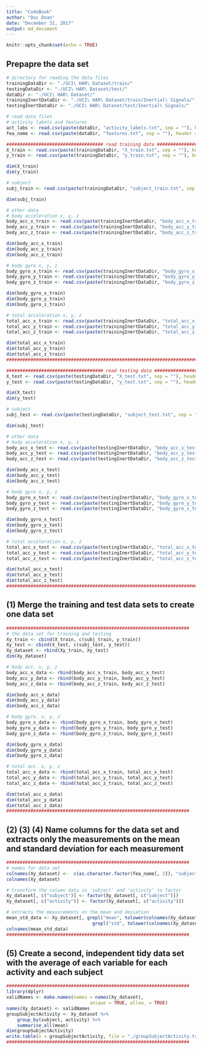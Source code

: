 ```yaml
---
title: "CodeBook"
author: "Duc Doan"
date: "December 31, 2017"
output: md_document
---
```


```r
knitr::opts_chunk$set(echo = TRUE)
```

## Prepapre the data set
```r
# directory for reading the data files
trainingDataDir <- "./UCI\ HAR\ Dataset/train/"
testingDataDir <- "./UCI\ HAR\ Dataset/test/"
dataDir <- "./UCI\ HAR\ Dataset/"
trainingInertDataDir <- "./UCI\ HAR\ Dataset/train/Inertial\ Signals/"
testingInertDataDir <- "./UCI\ HAR\ Dataset/test/Inertial\ Signals/"

# read data files
# activity labels and features
act_labs <- read.csv(paste(dataDir, "activity_labels.txt", sep = ""), header = FALSE, sep = "")
fea_name <- read.csv(paste(dataDir, "features.txt", sep = ""), header = FALSE, sep = "") 

#################################### read training data ######################################
X_train <- read.csv(paste(trainingDataDir, "X_train.txt", sep = ""), header = FALSE, sep = "")
y_train <- read.csv(paste(trainingDataDir, "y_train.txt", sep = ""), header = FALSE, sep = "")

dim(X_train)
dim(y_train)

# subject
subj_train <- read.csv(paste(trainingDataDir, "subject_train.txt", sep = ""), header = FALSE, sep = "")

dim(subj_train)

# other data
# body acceleration x, y, z
body_acc_x_train <- read.csv(paste(trainingInertDataDir, "body_acc_x_train.txt", sep = ""), header = FALSE, sep = "")
body_acc_y_train <- read.csv(paste(trainingInertDataDir, "body_acc_y_train.txt", sep = ""), header = FALSE, sep = "")
body_acc_z_train <- read.csv(paste(trainingInertDataDir, "body_acc_z_train.txt", sep = ""), header = FALSE, sep = "")

dim(body_acc_x_train)
dim(body_acc_y_train)
dim(body_acc_z_train)

# body gyro x, y, z
body_gyro_x_train <- read.csv(paste(trainingInertDataDir, "body_gyro_x_train.txt", sep = ""), header = FALSE, sep = "")
body_gyro_y_train <- read.csv(paste(trainingInertDataDir, "body_gyro_y_train.txt", sep = ""), header = FALSE, sep = "")
body_gyro_z_train <- read.csv(paste(trainingInertDataDir, "body_gyro_z_train.txt", sep = ""), header = FALSE, sep = "")

dim(body_gyro_x_train)
dim(body_gyro_y_train)
dim(body_gyro_z_train)

# total acceleration x, y, z
total_acc_x_train <- read.csv(paste(trainingInertDataDir, "total_acc_x_train.txt", sep = ""), header = FALSE, sep = "")
total_acc_y_train <- read.csv(paste(trainingInertDataDir, "total_acc_y_train.txt", sep = ""), header = FALSE, sep = "")
total_acc_z_train <- read.csv(paste(trainingInertDataDir, "total_acc_z_train.txt", sep = ""), header = FALSE, sep = "")

dim(total_acc_x_train)
dim(total_acc_y_train)
dim(total_acc_z_train)
#############################################################################################

#################################### read testing data ######################################
X_test <- read.csv(paste(testingDataDir, "X_test.txt", sep = ""), header = FALSE, sep = "")
y_test <- read.csv(paste(testingDataDir, "y_test.txt", sep = ""), header = FALSE, sep = "")

dim(X_test)
dim(y_test)

# subject
subj_test <- read.csv(paste(testingDataDir, "subject_test.txt", sep = ""), header = FALSE, sep = "")

dim(subj_test)

# other data
# body acceleration x, y, z
body_acc_x_test <- read.csv(paste(testingInertDataDir, "body_acc_x_test.txt", sep = ""), header = FALSE, sep = "")
body_acc_y_test <- read.csv(paste(testingInertDataDir, "body_acc_y_test.txt", sep = ""), header = FALSE, sep = "")
body_acc_z_test <- read.csv(paste(testingInertDataDir, "body_acc_z_test.txt", sep = ""), header = FALSE, sep = "")

dim(body_acc_x_test)
dim(body_acc_y_test)
dim(body_acc_z_test)

# body gyro x, y, z
body_gyro_x_test <- read.csv(paste(testingInertDataDir, "body_gyro_x_test.txt", sep = ""), header = FALSE, sep = "")
body_gyro_y_test <- read.csv(paste(testingInertDataDir, "body_gyro_y_test.txt", sep = ""), header = FALSE, sep = "")
body_gyro_z_test <- read.csv(paste(testingInertDataDir, "body_gyro_z_test.txt", sep = ""), header = FALSE, sep = "")

dim(body_gyro_x_test)
dim(body_gyro_y_test)
dim(body_gyro_z_test)

# total acceleration x, y, z
total_acc_x_test <- read.csv(paste(testingInertDataDir, "total_acc_x_test.txt", sep = ""), header = FALSE, sep = "")
total_acc_y_test <- read.csv(paste(testingInertDataDir, "total_acc_y_test.txt", sep = ""), header = FALSE, sep = "")
total_acc_z_test <- read.csv(paste(testingInertDataDir, "total_acc_z_test.txt", sep = ""), header = FALSE, sep = "")

dim(total_acc_x_test)
dim(total_acc_y_test)
dim(total_acc_z_test)
############################################################################################
```

## (1) Merge the training and test data sets to create one data set
```r
####################################################################
# the data set for training and testing
Xy_train <- cbind(X_train, c(subj_train, y_train))
Xy_test <- cbind(X_test, c(subj_test, y_test))
Xy_dataset <- rbind(Xy_train, Xy_test)
dim(Xy_dataset)

# body acc. x, y, z
body_acc_x_data <- rbind(body_acc_x_train, body_acc_x_test)
body_acc_y_data <- rbind(body_acc_y_train, body_acc_y_test)
body_acc_z_data <- rbind(body_acc_z_train, body_acc_z_test)

dim(body_acc_x_data)
dim(body_acc_y_data)
dim(body_acc_z_data)

# body gyro. x, y, z
body_gyro_x_data <- rbind(body_gyro_x_train, body_gyro_x_test)
body_gyro_y_data <- rbind(body_gyro_y_train, body_gyro_y_test)
body_gyro_z_data <- rbind(body_gyro_z_train, body_gyro_z_test)

dim(body_gyro_x_data)
dim(body_gyro_y_data)
dim(body_gyro_z_data)

# total acc. x, y, z
total_acc_x_data <- rbind(total_acc_x_train, total_acc_x_test)
total_acc_y_data <- rbind(total_acc_y_train, total_acc_y_test)
total_acc_z_data <- rbind(total_acc_z_train, total_acc_z_test)

dim(total_acc_x_data)
dim(total_acc_y_data)
dim(total_acc_z_data)
####################################################################
```

## (2) (3) (4) Name columns for the data set and extracts only the measurements on the mean and standard deviation for each measurement
```r
####################################################################
# names for data set 
colnames(Xy_dataset) <-  c(as.character.factor(fea_name[, 2]), "subject", "activity")
colnames(Xy_dataset)

# transform the column data in 'subject' and 'activity' to factor
Xy_dataset[, c("subject")] <- factor(Xy_dataset[, c("subject")])
Xy_dataset[, c("activity")] <- factor(Xy_dataset[, c("activity")])

# extracts the measurements on the mean and deviation
mean_std_data <- Xy_dataset[, grepl("mean", tolower(colnames(Xy_dataset))) | 
                                grepl("std", tolower(colnames(Xy_dataset))) == TRUE]
colnames(mean_std_data)
####################################################################
```

## (5) Create a second, independent tidy data set with the average of each variable for each activity and each subject
```r
####################################################################
library(dplyr)
validNames <- make.names(names = names(Xy_dataset), 
                               unique = TRUE, allow_ = TRUE)
names(Xy_dataset) <- validNames
groupSubjectActivity <- Xy_dataset %>% 
    group_by(subject, activity) %>%
    summarise_all(mean)
dim(groupSubjectActivity)
write.table(x = groupSubjectActivity, file = "./groupSubjectActivity.txt")
####################################################################
```